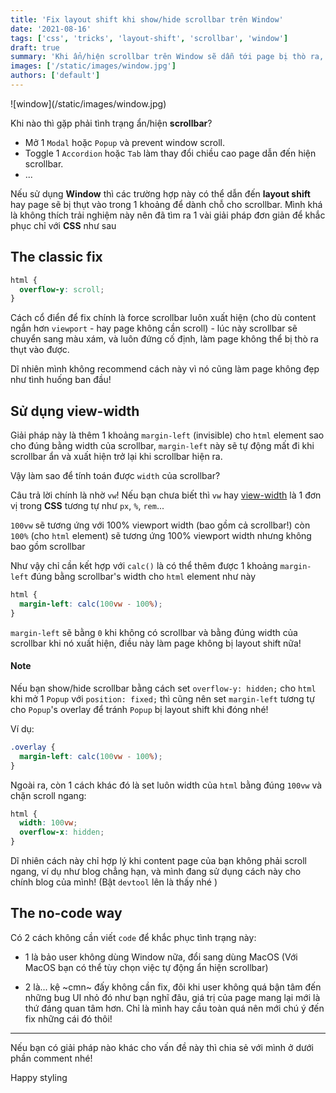 ```yaml
---
title: 'Fix layout shift khi show/hide scrollbar trên Window'
date: '2021-08-16'
tags: ['css', 'tricks', 'layout-shift', 'scrollbar', 'window']
draft: true
summary: 'Khi ẩn/hiện scrollbar trên Window sẽ dẫn tới page bị thò ra, thụt vào. Làm thế nào để khác phục tình trạng này chỉ với CSS?'
images: ['/static/images/window.jpg']
authors: ['default']
---
```



<UnsplashLicense photoURL="https://unsplash.com/photos/AWSHg2mK-Ho" author="Vinayak Sharma" />
![window](/static/images/window.jpg)

Khi nào thì gặp phải tình trạng ẩn/hiện **scrollbar**?

- Mở 1 `Modal` hoặc `Popup` và prevent window scroll.
- Toggle 1 `Accordion` hoặc `Tab` làm thay đổi chiều cao page dẫn đến hiện scrollbar.
- ...

Nếu sử dụng **Window** thì các trường hợp này có thể dẫn đến **layout shift** hay page sẽ bị thụt vào trong 1 khoảng để dành chỗ cho scrollbar.
Mình khá là không thích trải nghiệm này nên đã tìm ra 1 vài giải pháp đơn giản để khắc phục chỉ với **CSS** như sau <Twemoji emoji="partying-face" /><Twemoji emoji="partying-face" />

## The classic fix

```CSS
html {
  overflow-y: scroll;
}
```

Cách cổ điển để fix chính là force scrollbar luôn xuất hiện (cho dù content ngắn hơn `viewport` - hay page không cần scroll) - lúc này scrollbar sẽ chuyển sang màu xám, và luôn đứng cố định, làm page không thể bị thò ra thụt vào được.

Dĩ nhiên mình không recommend cách này <Twemoji emoji="grinning-face-with-sweat" /> vì nó cũng làm page không đẹp như tình huống ban đầu!

## Sử dụng view-width

Giải pháp này là thêm 1 khoảng `margin-left` (invisible) cho `html` element sao cho đúng bằng width của scrollbar, `margin-left` này sẽ tự động mất đi khi scrollbar ẩn và xuất hiện trở lại khi scrollbar hiện ra.

Vậy làm sao để tính toán được `width` của scrollbar<Twemoji emoji="thinking-face" />?

Câu trả lời chính là nhờ `vw`! Nếu bạn chưa biết thì `vw` hay [view-width](https://developer.mozilla.org/en-US/docs/Learn/CSS/Building_blocks/Values_and_units#relative_length_units) là 1 đơn vị trong **CSS** tương tự như `px`, `%`, `rem`...

`100vw` sẽ tương ứng với 100% viewport width (bao gồm cả scrollbar!) còn `100%` (cho `html` element) sẽ tương ứng 100% viewport width nhưng không bao gồm scrollbar <Twemoji emoji="exploding-head" />

Như vậy chỉ cần kết hợp với `calc()` là có thể thêm được 1 khoảng `margin-left` đúng bằng scrollbar's width cho `html` element như này

```CSS
html {
  margin-left: calc(100vw - 100%);
}
```

`margin-left` sẽ bằng `0` khi không có scrollbar và bằng đúng width của scrollbar khi nó xuất hiện, điều này làm page không bị layout shift nữa!

#### Note

Nếu bạn show/hide scrollbar bằng cách set `overflow-y: hidden;` cho `html` khi mở 1 `Popup` với `position: fixed;` thì cũng nên set `margin-left` tương tự cho `Popup`'s overlay để tránh `Popup` bị layout shift khi đóng nhé!

Ví dụ:

```CSS
.overlay {
  margin-left: calc(100vw - 100%);
}
```

Ngoài ra, còn 1 cách khác đó là set luôn width của `html` bằng đúng `100vw` và chặn scroll ngang:

```CSS
html {
  width: 100vw;
  overflow-x: hidden;
}
```

Dĩ nhiên cách này chỉ hợp lý khi content page của bạn không phải scroll ngang, ví dụ như blog chẳng hạn, và mình đang sử dụng cách này cho chính blog của mình! (Bật `devtool` lên là thấy nhé <Twemoji emoji="beaming-face-with-smiling-eyes" />)

## The no-code way <Twemoji emoji="star-struck" size="" />

Có 2 cách không cần viết `code` để khắc phục tình trạng này:

- 1 là bảo user không dùng Window nữa, đổi sang dùng MacOS <Twemoji emoji="grinning-squinting-face" /><Twemoji emoji="grinning-squinting-face" /><Twemoji emoji="grinning-squinting-face" /> (Với MacOS bạn có thể tùy chọn việc tự động ẩn hiện scrollbar)

- 2 là... kệ ~cmn~ đấy không cần fix, đôi khi user không quá bận tâm đến những bug UI nhỏ đó như bạn nghĩ đâu, giá trị của page mang lại mới là thứ đáng quan tâm hơn. Chỉ là mình hay cầu toàn quá <Twemoji emoji="lying-face" /> nên mới chú ý đến fix những cái đó thôi!

---

Nếu bạn có giải pháp nào khác cho vấn đề này thì chia sẻ với mình ở dưới phần comment nhé!

Happy styling <Twemoji emoji="clinking-beer-mugs" />

